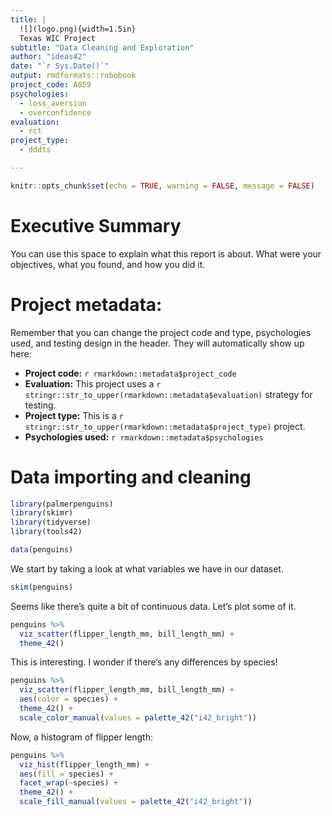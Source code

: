```yaml
---
title: |
  ![](logo.png){width=1.5in}  
  Texas WIC Project
subtitle: "Data Cleaning and Exploration"
author: "ideas42"
date: "`r Sys.Date()`"
output: rmdformats::robobook
project_code: A859
psychologies: 
  - loss_aversion
  - overconfidence
evaluation:
  - rct
project_type:
  - dddts

---
```


```r
knitr::opts_chunk$set(echo = TRUE, warning = FALSE, message = FALSE)
```


# Executive Summary

You can use this space to explain what this report is about. What were your objectives, what you found, and how you did it.

# Project metadata:

Remember that you can change the project code and type, psychologies used, and testing design in the header. They will automatically show up here:

- **Project code:** `r rmarkdown::metadata$project_code`
- **Evaluation:** This project uses a `r stringr::str_to_upper(rmarkdown::metadata$evaluation)` strategy for testing.
- **Project type:** This is a `r stringr::str_to_upper(rmarkdown::metadata$project_type)` project. 
- **Psychologies used:** `r rmarkdown::metadata$psychologies`

# Data importing and cleaning

```r

library(palmerpenguins)
library(skimr)
library(tidyverse)
library(tools42)

data(penguins)

```

We start by taking a look at what variables we have in our dataset.


```r

skim(penguins)

```


Seems like there's quite a bit of continuous data. Let's plot some of it.


```r

penguins %>%
  viz_scatter(flipper_length_mm, bill_length_mm) +
  theme_42()

```

This is interesting. I wonder if there's any differences by species!

```r

penguins %>%
  viz_scatter(flipper_length_mm, bill_length_mm) +
  aes(color = species) +
  theme_42() +
  scale_color_manual(values = palette_42("i42_bright"))


```

Now, a histogram of flipper length:


```r

penguins %>%
  viz_hist(flipper_length_mm) +
  aes(fill = species) +
  facet_wrap(~species) +
  theme_42() +
  scale_fill_manual(values = palette_42("i42_bright"))


```






